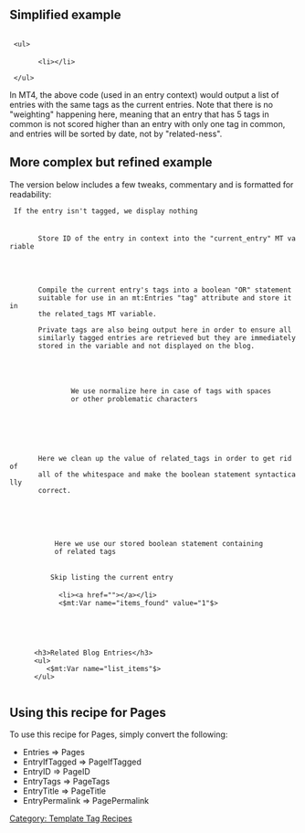 == Simplified example ==

  <mt:SetVarBlock name="tags"><mt:EntryTags glue=" OR "><mt:TagName></mt:EntryTags></mt:SetVarBlock>
  &lt;ul>
    <mt:Entries tags="$tags">
        &lt;li><a href="<mt:EntryPermalink>"><mt:EntryTitle></a>&lt;/li>
    </mt:Entries>
  &lt;/ul>

In MT4, the above code (used in an entry context) would output a list of entries with the same tags as the current entries. Note that there is no "weighting" happening here, meaning that an entry that has 5 tags in common is not scored higher than an entry with only one tag in common, and entries will be sorted by date, not by "related-ness".

== More complex but refined example ==

The version below includes a few tweaks, commentary and is formatted for readability:

 <mt:Ignore> If the entry isn't tagged, we display nothing </mt:Ignore>
 <mt:EntryIfTagged>
    <mt:Ignore>
        Store ID of the entry in context into the "current_entry" MT variable
    </mt:Ignore>
    <mt:EntryID setvar="current_entry">
    
    <mt:Ignore>
        Compile the current entry's tags into a boolean "OR" statement
        suitable for use in an mt:Entries "tag" attribute and store it in
        the related_tags MT variable.
        
        Private tags are also being output here in order to ensure all
        similarly tagged entries are retrieved but they are immediately
        stored in the variable and not displayed on the blog.
    </mt:Ignore>
    <mt:SetVarBlock name="related_tags">
        <mt:EntryTags include_private="1" glue=" OR ">
            <mt:Ignore>
                We use normalize here in case of tags with spaces
                or other problematic characters
            </mt:Ignore>
            <mt:TagName normalize="1">
        </mt:EntryTags>
    </mt:SetVarBlock>
    
    <mt:Ignore>
        Here we clean up the value of related_tags in order to get rid of
        all of the whitespace and make the boolean statement syntactically
        correct.
    </mt:Ignore>
    <mt:Var name="related_tags" strip_linefeeds="1" setvar="related_tags">
    
    <mt:SetVarBlock name="list_items">
        <mt:Ignore>
            Here we use our stored boolean statement containing
            of related tags
        </mt:Ignore>
       <mt:Entries tags="$related_tags" unique="1">
          <mt:Ignore> Skip listing the current entry </mt:Ignore>
          <mt:Unless tag="EntryID" eq="$current_entry">
             &lt;li>&lt;a href="<mt:EntryPermalink />"><mt:EntryTitle />&lt;/a>&lt;/li>
             <$mt:Var name="items_found" value="1"$>
          </mt:Unless>
       </mt:Entries>
    </mt:SetVarBlock>
    
    <mt:If name="items_found">
       &lt;h3>Related Blog Entries&lt;/h3>
       &lt;ul>
          <$mt:Var name="list_items"$>
       &lt;/ul>
    </mt:If>
 </mt:EntryIfTagged>

== Using this recipe for Pages ==

To use this recipe for Pages, simply convert the following:

* Entries => Pages
* EntryIfTagged => PageIfTagged
* EntryID => PageID
* EntryTags => PageTags
* EntryTitle => PageTitle
* EntryPermalink => PagePermalink

[[Category: Template Tag Recipes]]


